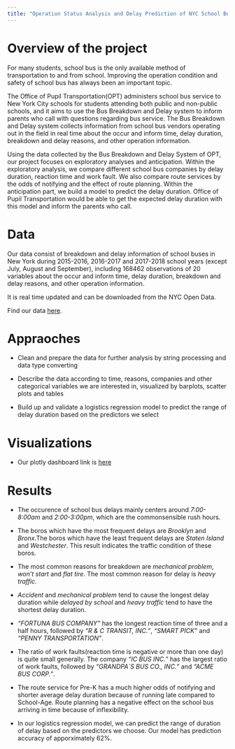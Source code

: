 ```yaml
---
title: "Operation Status Analysis and Delay Prediction of NYC School Bus "
---
```




# Overview of the project 

For many students, school bus is the only available method of transportation to and from school. Improving the operation condition and safety of school bus has always been an important topic. 

The Office of Pupil Transportation(OPT) administers school bus service to New York City schools for students attending both public and non-public schools, and it aims to use the Bus Breakdown and Delay system to inform parents who call with questions regarding bus service. The Bus Breakdown and Delay system collects information from school bus vendors operating out in the field in real time about the occur and inform time, delay duration, breakdown and delay reasons, and other operation information.

Using the data collected by the Bus Breakdown and Delay System of OPT, our project focuses on exploratory analyses and anticipation. Within the exploratory analysis, we compare different school bus companies by delay duration, reaction time and work fault. We also compare route services by the odds of notifying and the effect of route planning. Within the anticipation part, we build a model to predict the delay duration. Office of Pupil Transportation would be able to get the expected delay duration with this model and inform the parents who call.



# Data

Our data consist of breakdown and delay information of school buses in New York during 2015-2016, 2016-2017 and 2017-2018 school years (except July, August and September), including 168462 observations of 20 variables about the occur and inform time, delay duration, breakdown and delay reasons, and other operation information. 

It is real time updated and can be downloaded from the NYC Open Data.

Find our data [here](Bus_Breakdown_and_Delays.csv).



# Appraoches

* Clean and prepare the data for further analysis by string processing and data type converting

* Describe the data according to time, reasons, companies and other categorical variables we are interested in, visualized by barplots, scatter plots and tables

* Build up and validate a logistics regression model to predict the range of delay duration based on the predictors we select

# Visualizations

* Our plotly dashboard link is [here](nyc_bus_dashboard.html)


# Results

* The occurence of school bus delays mainly centers around *7:00-8:00am* and *2:00-3:00pm*, which are the commonsensible rush hours. 

* The boros which have the most frequent delays are *Brooklyn* and *Bronx*.The boros which have the least frequent delays are *Staten Island* and *Westchester*. This result indicates the traffic condition of these boros.

* The most common reasons for breakdown are *mechanical problem*, *won’t start* and *flat tire*. The most common reason for delay is *heavy traffic*.

* *Accident* and *mechanical problem* tend to cause the longest delay duration while *delayed by school* and *heavy traffic* tend to have the shortest delay duration.

* *“FORTUNA BUS COMPANY”* has the longest reaction time of three and a half hours, followed by *“R & C TRANSIT, INC.”*, *“SMART PICK”* and *“PENNY TRANSPORTATION”*.

* The ratio of work faults(reaction time is negative or more than one day) is quite small generally. The company *“IC BUS INC.”* has the largest ratio of work faults, followed by *“GRANDPA`S BUS CO., INC.”* and *“ACME BUS CORP.”*.

* The route service for Pre-K has a much higher odds of notifying and shorter average delay duration because of running late compared to School-Age. Route planning has a negative effect on the school bus arriving in time because of inflexibility.

* In our logistics regression model, we can predict the range of duration of delay based on the predictors we choose. Our model has prediction accuracy of apporximately 62%.



